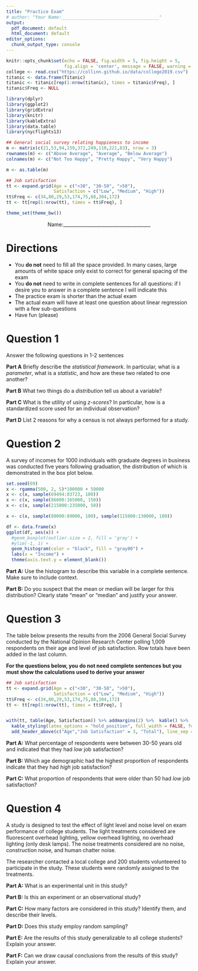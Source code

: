 ---
title: "Practice Exam"
# author: "Your Name:_____________________________________"
output:
  pdf_document: default
  html_document: default
editor_options: 
  chunk_output_type: console
---

```{r setup, include=FALSE}
knitr::opts_chunk$set(echo = FALSE, fig.width = 5, fig.height = 5, 
                      fig.align = 'center', message = FALSE, warning = FALSE)
college <- read.csv("https://collinn.github.io/data/college2019.csv")
titanic <- data.frame(Titanic)
titanic <- titanic[rep(1:nrow(titanic), times = titanic$Freq), ]
titanic$Freq <- NULL

library(dplyr)
library(ggplot2)
library(gridExtra)
library(knitr)
library(kableExtra)
library(data.table)
library(nycflights13)

## General social survey relating happieness to income
m <- matrix(c(21,53,94,159,372,249,110,221,83), nrow = 3)
rownames(m) <- c("Above Average", "Average", "Below Average")
colnames(m) <- c("Not Too Happy", "Pretty Happy", "Very Happy")

m <- as.table(m)

## Job satisfaction
tt <- expand.grid(Age = c("<30", "30-50", ">50"), 
                  Satisfaction = c("Low", "Medium", "High"))
tt$Freq <- c(34,80,29,53,174,75,88,304,172)
tt <- tt[rep(1:nrow(tt), times = tt$Freq), ]

theme_set(theme_bw())

```


$$
\text{Name:\_\_\_\_\_\_\_\_\_\_\_\_\_\_\_\_\_\_\_\_\_\_\_\_\_\_\_\_\_\_\_\_\_\_\_\_\_}
$$
\vspace{50pt}

# Directions 

\vspace{20pt}

- You **do not** need to fill all the space provided. In many cases, large amounts of white space only exist to correct for general spacing of the exam \vspace{15pt}
- You **do not** need to write in complete sentences for all questions: if I desire you to answer in a complete sentence I will indicate this \vspace{15pt}
- The practice exam is shorter than the actual exam \vspace{15pt}
- The actual exam will have at least one question about linear regression with a few sub-questions
\vspace{15pt}
- Have fun (please)



\newpage

# Question 1

Answer the following questions in 1-2 sentences \vspace{25pt}

**Part A** Briefly describe the *statistical framework*. In particular, what is a *parameter*, what is a *statistic*, and how are these two related to one another?

\vspace{100pt}

**Part B** What two things do a *distribution* tell us about a variable?

\vspace{100pt}

**Part C** What is the utility of using *z-scores*? In particular, how is a standardized score used for an individual observation?

\vspace{100pt}

**Part D** List 2 reasons for why a census is not always performed for a study.


\newpage

# Question 2


A survey of incomes for 1000 individuals with graduate degrees in business was conducted five years following graduation, the distribution of which is demonstrated in the box plot below.

```{r, fig.width = 8, fig.height = 4}
set.seed(69)
x <- rgamma(500, 2, 5)*100000 + 50000
x <- c(x, sample(69494:83723, 100))
x <- c(x, sample(86000:165000, 150))
x <- c(x, sample(215000:235000, 50))

x <- c(x, sample(80000:89000, 100), sample(115000:130000, 100))

df <- data.frame(x)
ggplot(df, aes(x)) + 
  #geom_boxplot(outlier.size = 2, fill = 'gray') + 
  #ylim(-1, 1) +
  geom_histogram(color = "black", fill = "gray80") +
  labs(x = "Income") +
  theme(axis.text.y = element_blank())
```

**Part A:** Use the histogram to describe this variable in a complete sentence. Make sure to include context.


\vspace{175pt}

**Part B:** Do you suspect that the mean or median will be larger for this distribution? Clearly state "mean" or "median" and justify your answer.


\newpage

# Question 3

The table below presents the results from the 2006 General Social Survey conducted by the National Opinion Research Center polling 1,009 respondents on their age and level of job satisfaction. Row totals have been added in the last column.

**For the questions below, you do not need complete sentences but you must show the calculations used to derive your answer**

```{r}
## Job satisfaction
tt <- expand.grid(Age = c("<30", "30-50", ">50"), 
                  Satisfaction = c("Low", "Medium", "High"))
tt$Freq <- c(34,80,29,53,174,75,88,304,172)
tt <- tt[rep(1:nrow(tt), times = tt$Freq), ]


with(tt, table(Age, Satisfaction)) %>% addmargins(2) %>%  kable() %>% 
  kable_styling(latex_options = "hold_position", full_width = FALSE, font_size = 12) %>% 
  add_header_above(c("Age","Job Satisfaction" = 3, "Total"), line_sep = 5)
```

**Part A:** What percentage of respondents were between 30-50 years old and indicated that they had *low* job satisfaction?

\vspace{125pt}


**Part B:** Which age demographic had the highest proportion of respondents indicate that they had *high* job satisfaction?

\vspace{125pt}

**Part C:** What proportion of respondents that were older than 50 had *low* job satisfaction?

\newpage

# Question 4

A study is designed to test the effect of light level
and noise level on exam performance of college students. The light treatments considered are fluorescent overhead lighting, yellow overhead lighting, no overhead lighting (only desk lamps). The noise treatments considered are no noise, construction noise, and human chatter noise. 

The researcher contacted a local college and 200 students volunteered to participate in the study. These students were randomly assigned to the treatments.

**Part A:** What is an experimental unit in this study?

\vspace{25mm}

**Part B:** Is this an experiment or an observational study?

\vspace{25mm}

**Part C:** How many factors are considered in this study? Identify them, and describe their levels.

\vspace{25mm}

**Part D:** Does this study employ random sampling? 

\vspace{25mm}

**Part E:** Are the results of this study generalizable to all college students? Explain your answer.

\vspace{25mm}

**Part F:** Can we draw causal conclusions from the results of this study? Explain your answer.






\newpage